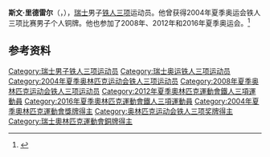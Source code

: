{{NoteTA|G1=Sports}}
'''斯文·里德雷尔'''（{{lang-de|Sven Riederer}}，{{bd|1981年|3月27日|}}），[[瑞士|瑞士]]男子[[铁人三项|铁人三项]]运动员。他曾获得2004年夏季奥运会铁人三项比赛男子个人铜牌。他也参加了2008年、2012年和2016年夏季奥运会。<ref>{{Cite web|title=Sven RIEDERER|url=https://www.olympic.org/sven-riederer|accessdate=2021-03-20|date=2021-03-19|work=International Olympic Committee|language=en|archive-date=2017-03-26|archive-url=https://web.archive.org/web/20170326101530/https://www.olympic.org/sven-riederer|dead-url=no}}</ref>

== 参考资料 ==
{{reflist}}

{{Authority control}}
{{DEFAULTSORT:Riederer, Sven}}
[[Category:瑞士男子铁人三项运动员|Category:瑞士男子铁人三项运动员]]
[[Category:瑞士奥运铁人三项运动员|Category:瑞士奥运铁人三项运动员]]
[[Category:2004年夏季奥林匹克运动会铁人三项运动员|Category:2004年夏季奥林匹克运动会铁人三项运动员]]
[[Category:2008年夏季奥林匹克运动会铁人三项运动员|Category:2008年夏季奥林匹克运动会铁人三项运动员]]
[[Category:2012年夏季奧林匹克運動會鐵人三項運動員|Category:2012年夏季奧林匹克運動會鐵人三項運動員]]
[[Category:2016年夏季奧林匹克運動會鐵人三項運動員|Category:2016年夏季奧林匹克運動會鐵人三項運動員]]
[[Category:2004年夏季奧林匹克運動會獎牌得主|Category:2004年夏季奧林匹克運動會獎牌得主]]
[[Category:奥林匹克运动会铁人三项奖牌得主|Category:奥林匹克运动会铁人三项奖牌得主]]
[[Category:瑞士奧林匹克運動會銅牌得主|Category:瑞士奧林匹克運動會銅牌得主]]